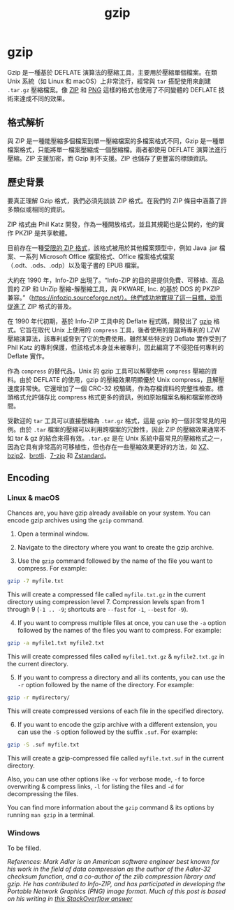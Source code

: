﻿---
title: gzip
sidebar_position: 2
---

# gzip

Gzip 是一種基於 DEFLATE 演算法的壓縮工具，主要用於壓縮單個檔案。在類 Unix 系統（如 Linux 和 macOS）上非常流行，經常與 `tar` 搭配使用來創建 `.tar.gz` 壓縮檔案。像 [ZIP](../data/zip.mdx) 和 [PNG](../images/PNG.mdx) 這樣的格式也使用了不同變體的 DEFLATE 技術來達成不同的效果。

## 格式解析

與 ZIP 是一種能壓縮多個檔案到單一壓縮檔案的多檔案格式不同，Gzip 是一種單檔案格式，只能將單一檔案壓縮成一個壓縮檔。兩者都使用 DEFLATE 演算法進行壓縮。ZIP 支援加密，而 Gzip 則不支援。ZIP 也儲存了更豐富的標頭資訊。

## 歷史背景

要真正理解 Gzip 格式，我們必須先談談 ZIP 格式。在我們的 ZIP 條目中涵蓋了許多類似或相同的資訊。

ZIP 格式由 Phil Katz 開發，作為一種開放格式，並且其規範也是公開的，他的實作 PKZIP 是共享軟體。

目前存在一種[受限的 ZIP 格式](http://www.digitalpreservation.gov/formats/fdd/fdd000361.shtml)，該格式被用於其他檔案類型中，例如 Java .jar 檔案、一系列 Microsoft Office 檔案格式、Office 檔案格式檔案（.odt、.ods、.odp）以及電子書的 EPUB 檔案。

大約在 1990 年，Info-ZIP 出現了。“Info-ZIP 的目的是提供免費、可移植、高品質的 ZIP 和 UnZip 壓縮-解壓縮工具，與 PKWARE, Inc. 的基於 DOS 的 PKZIP 兼容。”（https://infozip.sourceforge.net/）。他們成功地實現了這一目標，從而促進了 ZIP 格式的普及。

在 1990 年代初期，基於 Info-ZIP 工具中的 Deflate 程式碼，開發出了 [gzip](../data/gzip.mdx) 格式。它旨在取代 Unix 上使用的 `compress` 工具，後者使用的是當時專利的 LZW 壓縮演算法，該專利威脅到了它的免費使用。雖然某些特定的 Deflate 實作受到了 Phil Katz 的專利保護，但該格式本身並未被專利，因此編寫了不侵犯任何專利的 Deflate 實作。

作為 `compress` 的替代品，Unix 的 gzip 工具可以解壓使用 `compress` 壓縮的資料。由於 DEFLATE 的使用，gzip 的壓縮效果明顯優於 Unix compress，且解壓速度非常快。它還增加了一個 CRC-32 校驗碼，作為存檔資料的完整性檢查。標頭格式允許儲存比 compress 格式更多的資訊，例如原始檔案名稱和檔案修改時間。

受歡迎的 `tar` 工具可以直接壓縮為 `.tar.gz` 格式，這是 gzip 的一個非常常見的用例。由於 `.tar` 檔案的壓縮可以利用跨檔案的冗餘性，因此 ZIP 的壓縮效果通常不如 tar & gz 的結合來得有效。`.tar.gz` 是在 Unix 系統中最常見的壓縮格式之一，因為它具有非常高的可移植性，但也存在一些壓縮效果更好的方法，如 [XZ](../data/xz.mdx)、[bzip2](../data/bzip2.mdx)、[brotli](../data/brotli.mdx)、[7-zip](../data/7z.mdx) 和 [Zstandard](../data/zstd.mdx)。
## Encoding

### Linux & macOS

Chances are, you have gzip already available on your system. You can encode gzip archives using the `gzip` command.

1. Open a terminal window.

2. Navigate to the directory where you want to create the gzip archive.

3. Use the `gzip` command followed by the name of the file you want to compress. For example:
```bash
gzip -7 myfile.txt
```
This will create a compressed file called `myfile.txt.gz` in the current directory using compression level 7. Compression levels span from 1 through 9 (`-1 .. -9`; shortcuts are `--fast` for `-1`, `--best` for `-9`).

4. If you want to compress multiple files at once, you can use the `-a` option followed by the names of the files you want to compress. For example:
```bash
gzip -a myfile1.txt myfile2.txt
```
This will create compressed files called `myfile1.txt.gz` & `myfile2.txt.gz` in the current directory.

5. If you want to compress a directory and all its contents, you can use the `-r` option followed by the name of the directory. For example:
```bash
gzip -r mydirectory/
```
This will create compressed versions of each file in the specified directory.

6. If you want to encode the gzip archive with a different extension, you can use the `-S` option followed by the suffix `.suf`. For example:
```bash
gzip -S .suf myfile.txt
```
This will create a gzip-compressed file called `myfile.txt.suf` in the current directory.

Also, you can use other options like `-v` for verbose mode, `-f` to force overwriting & compress links, `-l` for listing the files and `-d` for decompressing the files.

You can find more information about the `gzip` command & its options by running `man gzip` in a terminal.

### Windows

To be filled.

*References: Mark Adler is an American software engineer best known for his work in the field of data compression as the author of the Adler-32 checksum function, and a co-author of the zlib compression library and gzip. He has contributed to Info-ZIP, and has participated in developing the Portable Network Graphics (PNG) image format. Much of this post is based on his writing in [this StackOverflow answer](https://stackoverflow.com/questions/20762094/how-are-zlib-gzip-and-zip-related-what-do-they-have-in-common-and-how-are-they)*
